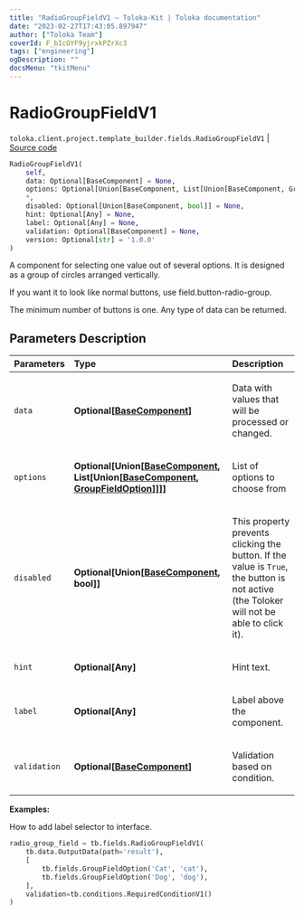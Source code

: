 ```yaml
---
title: "RadioGroupFieldV1 — Toloka-Kit | Toloka documentation"
date: "2023-02-27T17:43:05.897947"
author: ["Toloka Team"]
coverId: F_bIcOYF9yjrxkPZrXc3
tags: ["engineering"]
ogDescription: ""
docsMenu: "tkitMenu"
---
```


# RadioGroupFieldV1
`toloka.client.project.template_builder.fields.RadioGroupFieldV1` | [Source code](https://github.com/Toloka/toloka-kit/blob/v1.1.4/src/client/project/template_builder/fields.py#L421)

```python
RadioGroupFieldV1(
    self,
    data: Optional[BaseComponent] = None,
    options: Optional[Union[BaseComponent, List[Union[BaseComponent, GroupFieldOption]]]] = None,
    *,
    disabled: Optional[Union[BaseComponent, bool]] = None,
    hint: Optional[Any] = None,
    label: Optional[Any] = None,
    validation: Optional[BaseComponent] = None,
    version: Optional[str] = '1.0.0'
)
```

A component for selecting one value out of several options. It is designed as a group of circles arranged vertically.

If you want it to look like normal buttons, use field.button-radio-group.

The minimum number of buttons is one. Any type of data can be returned.

## Parameters Description

| Parameters | Type | Description |
| :----------| :----| :-----------|
`data`|**Optional\[[BaseComponent](/docs/toloka-kit/reference/toloka.client.project.template_builder.base.BaseComponent)\]**|<p>Data with values that will be processed or changed.</p>
`options`|**Optional\[Union\[[BaseComponent](/docs/toloka-kit/reference/toloka.client.project.template_builder.base.BaseComponent), List\[Union\[[BaseComponent](/docs/toloka-kit/reference/toloka.client.project.template_builder.base.BaseComponent), [GroupFieldOption](/docs/toloka-kit/reference/toloka.client.project.template_builder.fields.GroupFieldOption)\]\]\]\]**|<p>List of options to choose from</p>
`disabled`|**Optional\[Union\[[BaseComponent](/docs/toloka-kit/reference/toloka.client.project.template_builder.base.BaseComponent), bool\]\]**|<p>This property prevents clicking the button. If the value is `True`, the button is not active (the Toloker will not be able to click it).</p>
`hint`|**Optional\[Any\]**|<p>Hint text.</p>
`label`|**Optional\[Any\]**|<p>Label above the component.</p>
`validation`|**Optional\[[BaseComponent](/docs/toloka-kit/reference/toloka.client.project.template_builder.base.BaseComponent)\]**|<p>Validation based on condition.</p>

**Examples:**

How to add label selector to interface.

```python
radio_group_field = tb.fields.RadioGroupFieldV1(
    tb.data.OutputData(path='result'),
    [
        tb.fields.GroupFieldOption('Cat', 'cat'),
        tb.fields.GroupFieldOption('Dog', 'dog'),
    ],
    validation=tb.conditions.RequiredConditionV1()
)
```